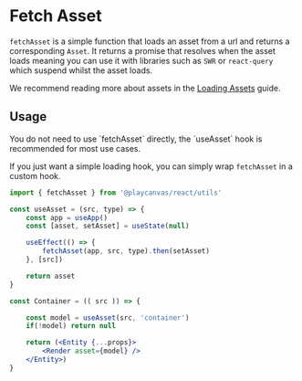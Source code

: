 # Fetch Asset

`fetchAsset` is a simple function that loads an asset from a url and returns a corresponding `Asset`. It returns a promise that resolves when the asset loads meaning you can use it with libraries such as `SWR` or `react-query` which suspend whilst the asset loads.

We recommend reading more about assets in the [Loading Assets](/docs/guide/loading-assets) guide.

## Usage

<Callout type="info" emoji="️💡">
You do not need to use `fetchAsset` directly, the `useAsset` hook is recommended for most use cases.
</Callout>

If you just want a simple loading hook, you can simply wrap `fetchAsset` in a custom hook.

```jsx copy filename="use-asset.jsx"
import { fetchAsset } from '@playcanvas/react/utils'

const useAsset = (src, type) => {
    const app = useApp()
    const [asset, setAsset] = useState(null)

    useEffect(() => {
        fetchAsset(app, src, type).then(setAsset)
    }, [src])

    return asset
}

const Container = (( src )) => {

    const model = useAsset(src, 'container')
    if(!model) return null

    return (<Entity {...props}>
        <Render asset={model} />
    </Entity>)
}
```


